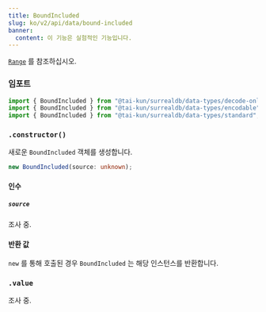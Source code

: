 ```yaml
---
title: BoundIncluded
slug: ko/v2/api/data/bound-included
banner:
  content: 이 기능은 실험적인 기능입니다.
---
```



[`Range`](/v2/api/data/range) 를 참조하십시오.

### 임포트

```ts
import { BoundIncluded } from "@tai-kun/surrealdb/data-types/decode-only";
import { BoundIncluded } from "@tai-kun/surrealdb/data-types/encodable";
import { BoundIncluded } from "@tai-kun/surrealdb/data-types/standard";
```

### `.constructor()`

새로운 `BoundIncluded` 객체를 생성합니다.

```ts
new BoundIncluded(source: unknown);
```

#### 인수

##### `source`

조사 중.

#### 반환 값

`new` 를 통해 호출된 경우 `BoundIncluded` 는 해당 인스턴스를 반환합니다.

### `.value` <Badge variant="instance" /><Badge variant="property" /><Badge variant="decodeonly" />

조사 중.
